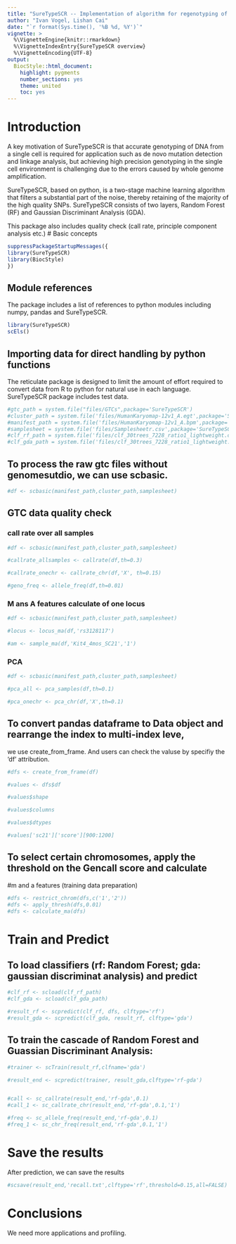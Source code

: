 ```yaml
---
title: "SureTypeSCR -- Implementation of algorithm for regenotyping of single cell data."
author: "Ivan Vogel, Lishan Cai"
date: "`r format(Sys.time(), '%B %d, %Y')`"
vignette: >
  %\VignetteEngine{knitr::rmarkdown}
  %\VignetteIndexEntry{SureTypeSCR overview}
  %\VignetteEncoding{UTF-8}
output:
  BiocStyle::html_document:
    highlight: pygments
    number_sections: yes
    theme: united
    toc: yes
---
```


# Introduction

A key motivation of SureTypeSCR is that accurate genotyping of DNA from a single cell is required for application such as de novo mutation detection and linkage analysis, but achieving high precision genotyping in the single cell environment is challenging due to the errors caused by whole genome amplification. 

SureTypeSCR, based on python, is a two-stage machine learning algorithm that filters a substantial part of the noise, thereby retaining of the majority of
the high quality SNPs. SureTypeSCR consists of two layers, Random Forest (RF) and Gaussian Discriminant Analysis (GDA).

This package also includes quality check (call rate, principle component analysis etc.)
# Basic concepts

```r
suppressPackageStartupMessages({
library(SureTypeSCR)
library(BiocStyle)
})
```

## Module references

The package includes a list of references to python
modules including numpy, pandas and SureTypeSCR.

```r
library(SureTypeSCR)
scEls()
```



## Importing data for direct handling by python functions

The reticulate package is designed to limit the amount
of effort required to convert data from R to python
for natural use in each language. SureTypeSCR package includes test data.

```r
#gtc_path = system.file("files/GTCs",package='SureTypeSCR')
#cluster_path = system.file('files/HumanKaryomap-12v1_A.egt',package='SureTypeSCR')
#manifest_path = system.file('files/HumanKaryomap-12v1_A.bpm',package='SureTypeSCR')
#samplesheet = system.file('files/Samplesheetr.csv',package='SureTypeSCR')
#clf_rf_path = system.file('files/clf_30trees_7228_ratio1_lightweight.clf',package='SureTypeSCR')
#clf_gda_path = system.file('files/clf_30trees_7228_ratio1_lightweight.clf',package='SureTypeSCR')
```

## To process the raw gtc files without genomesutdio, we can use scbasic.

```r
#df <- scbasic(manifest_path,cluster_path,samplesheet)

```

## GTC data quality check
### call rate over all samples

```r
#df <- scbasic(manifest_path,cluster_path,samplesheet)

#callrate_allsamples <- callrate(df,th=0.3)

#callrate_onechr <- callrate_chr(df,'X', th=0.15)

#geno_freq <- allele_freq(df,th=0.01)

```

### M ans A features calculate of one locus

```r
#df <- scbasic(manifest_path,cluster_path,samplesheet)

#locus <- locus_ma(df,'rs3128117')

#am <- sample_ma(df,'Kit4_4mos_SC21','1')

```



### PCA

```r

#df <- scbasic(manifest_path,cluster_path,samplesheet)

#pca_all <- pca_samples(df,th=0.1)

#pca_onechr <- pca_chr(df,'X',th=0.1)
```


## To convert pandas dataframe to Data object and rearrange the index to multi-index leve,
we use create_from_frame. And users can check the valuse by specifiy the 'df' attribution.
```r
#dfs <- create_from_frame(df)

#values <- dfs$df

#values$shape

#values$columns

#values$dtypes

#values['sc21']['score'][900:1200]


```

## To select certain chromosomes, apply the threshold on the Gencall score and calculate
#m and a features (training data preparation)

```r
#dfs <- restrict_chrom(dfs,c('1','2'))
#dfs <- apply_thresh(dfs,0.01)
#dfs <- calculate_ma(dfs) 

```

# Train and Predict

## To load classifiers (rf: Random Forest; gda: gaussian discriminat analysis) and predict

```r
#clf_rf <- scload(clf_rf_path)
#clf_gda <- scload(clf_gda_path)

#result_rf <- scpredict(clf_rf, dfs, clftype='rf')
#result_gda <- scpredict(clf_gda, result_rf, clftype='gda')

```

## To train the cascade of Random Forest and Guassian Discriminant Analysis:

```r
#trainer <- scTrain(result_rf,clfname='gda')

#result_end <- scpredict(trainer, result_gda,clftype='rf-gda') 


#call <- sc_callrate(result_end,'rf-gda',0.1)
#call_1 <- sc_callrate_chr(result_end,'rf-gda',0.1,'1')

#freq <- sc_allele_freq(result_end,'rf-gda',0.1)
#freq_1 <- sc_chr_freq(result_end,'rf-gda',0.1,'1')
```


# Save the results

After prediction, we can save the results
```r


#scsave(result_end,'recall.txt',clftype='rf',threshold=0.15,all=FALSE)
```





# Conclusions

We need more applications and profiling.
